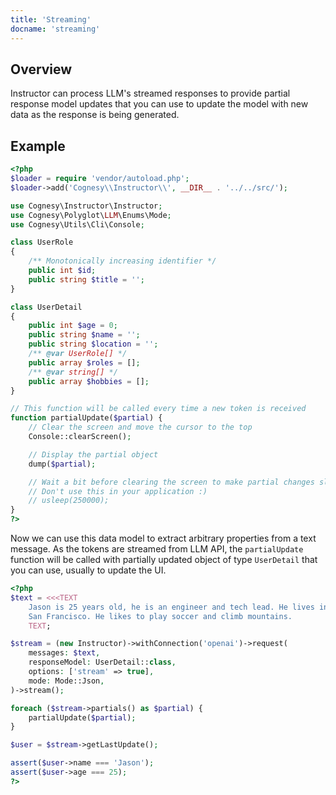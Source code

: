 ```yaml
---
title: 'Streaming'
docname: 'streaming'
---
```


## Overview

Instructor can process LLM's streamed responses to provide partial response model
updates that you can use to update the model with new data as the response is being
generated.

## Example

```php
<?php
$loader = require 'vendor/autoload.php';
$loader->add('Cognesy\\Instructor\\', __DIR__ . '../../src/');

use Cognesy\Instructor\Instructor;
use Cognesy\Polyglot\LLM\Enums\Mode;
use Cognesy\Utils\Cli\Console;

class UserRole
{
    /** Monotonically increasing identifier */
    public int $id;
    public string $title = '';
}

class UserDetail
{
    public int $age = 0;
    public string $name = '';
    public string $location = '';
    /** @var UserRole[] */
    public array $roles = [];
    /** @var string[] */
    public array $hobbies = [];
}

// This function will be called every time a new token is received
function partialUpdate($partial) {
    // Clear the screen and move the cursor to the top
    Console::clearScreen();

    // Display the partial object
    dump($partial);

    // Wait a bit before clearing the screen to make partial changes slower.
    // Don't use this in your application :)
    // usleep(250000);
}
?>
```
Now we can use this data model to extract arbitrary properties from a text message.
As the tokens are streamed from LLM API, the `partialUpdate` function will be called
with partially updated object of type `UserDetail` that you can use, usually to update
the UI.

```php
<?php
$text = <<<TEXT
    Jason is 25 years old, he is an engineer and tech lead. He lives in
    San Francisco. He likes to play soccer and climb mountains.
    TEXT;

$stream = (new Instructor)->withConnection('openai')->request(
    messages: $text,
    responseModel: UserDetail::class,
    options: ['stream' => true],
    mode: Mode::Json,
)->stream();

foreach ($stream->partials() as $partial) {
    partialUpdate($partial);
}

$user = $stream->getLastUpdate();

assert($user->name === 'Jason');
assert($user->age === 25);
?>
```
